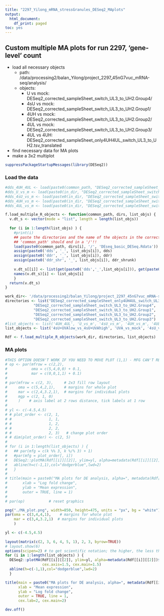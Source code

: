 ```yaml
---
title: "2297_Yilong_mRNA_stressGranules_DESeq2_MAplots"
output:
  html_document:
    df_print: paged
toc: yes
---
```


## Custom multiple MA plots for run 2297, 'gene-level' count

- load all necessary objects
  - path: /data/processing2/balan_Yilong/project_2297_45nG7vuc_mRNA-seq/analysis/
  - objects:
    - U vs mock:    DESeq2_corrected_sampleSheet_switch_UL3_to_UH2.Group4/
    - 4sU vs mock:  DESeq2_corrected_sampleSheet_switch_UL3_to_UH2.Group1/
    - 4UH vs mock:  DESeq2_corrected_sampleSheet_switch_UL3_to_UH2.Group2/
    - 4UL vs mock:  DESeq2_corrected_sampleSheet_switch_UL3_to_UH2.Group3/
    - 4UL vs 4UH:   DESeq2_corrected_sampleSheet_only4UH4UL_switch_UL3_to_UH2.tsv_translated
- find necessary data for MA plots
- make a 3x2 multiplot

```r
suppressPackageStartupMessages(library(DESeq2))
```


### Load the data 

```r
#dds_4UH_4UL <- load(paste0(common_path, "DESeq2_corrected_sampleSheet_only4UH4UL_switch_UL3_to_UH2.tsv_translated/DEseq_basic_DESeq.Rdata") )
#dds_U_vs_m <- load(paste0(in_dir, "DESeq2_corrected_sampleSheet_switch_UL3_to_UH2.Group4/DEseq_basic_DESeq.Rdata") )
#dds_4sU_vs_m <- load(paste0(in_dir, "DESeq2_corrected_sampleSheet_switch_UL3_to_UH2.Group1/DEseq_basic_DESeq.Rdata") )
#dds_4UH_vs_m <- load(paste0(in_dir, "DESeq2_corrected_sampleSheet_switch_UL3_to_UH2.Group2/DEseq_basic_DESeq.Rdata") )
#dds_4UL_vs_m <- load(paste0(in_dir, "DESeq2_corrected_sampleSheet_switch_UL3_to_UH2.Group3/DEseq_basic_DESeq.Rdata") )

f.load_multiple_R_objects <- function(common_path, dirs, list_objs) {
  v.dt_s <- vector(mode = "list", length = length(list_objs))
  
  for (i in 1:length(list_objs) ) {
    #print(i)
    ## paste the directories and the name of the objects in the correct order!!!
    ## 'common_path' should end in a '/'!!
    load(paste0(common_path, dirs[i], '/', 'DEseq_basic_DESeq.Rdata'))
    assign(paste0('dds', '_', list_objs[i]), dds) 
    assign(paste0('ddr', '_', list_objs[i]), ddr) 
    assign(paste0('ddr_shr', '_', list_objs[i]), ddr_shrunk) 
    
    v.dt_s[[i]] <- list(get(paste0('dds','_',list_objs[i])), get(paste0('ddr','_',list_objs[i])), get(paste0('ddr_shr','_',list_objs[i])) )
    names(v.dt_s)[i] <- list_objs[i]
    }
  return(v.dt_s)
}

work_dir<- '/data/processing2/balan_Yilong/project_2297_45nG7vuc_mRNA-seq/analysis/'
directories <- list("DESeq2_corrected_sampleSheet_only4UH4UL_switch_UL3_to_UH2.tsv_translated", 
             "DESeq2_corrected_sampleSheet_switch_UL3_to_UH2.Group4",
             "DESeq2_corrected_sampleSheet_switch_UL3_to_UH2.Group1",
             "DESeq2_corrected_sampleSheet_switch_UL3_to_UH2.Group2",
             "DESeq2_corrected_sampleSheet_switch_UL3_to_UH2.Group3")
#list_objects <- list('4UH_4UL', 'U_vs_m', '4sU_vs_m', '4UH_vs_m', '4UL_vs_m')
list_objects <- list('4sU+UVAlow_vs_4sU+UVAhigh', 'UVA_vs_mock', '4sU_vs_mock', '4sU+UVAhigh_vs_mock', '4sU+UVAlow_vs_mock')

Rdf <- f.load_multiple_R_objects(work_dir, directories, list_objects)
```


### MA plots

```r
#THIS OPTION DOESN'T WORK IF YOU NEED TO MOVE PLOT (1,1) - MFG CAN'T REPLACE WHAT IS ALREADY PLOTTED
# op <- par(mfrow = c(2,2),
#           oma = c(5,4,0,0) + 0.1,
#           mar = c(0,0,1,1) + 0.1)
# 
# par(mfrow = c(2, 3),     # 2x3 fill row layout
#     oma = c(5,4,2,1),    # margins for whole plot
#     mar = c(2,4,3.2,1),  # margins for individual plots
#     mgp = c(2, 1, 0)
#     )    # axis label at 2 rows distance, tick labels at 1 row
# 
# yl <- c(-4.5,4.5)
# # plot_order <- c(2, 1,
# #                 1, 1,
# #                 1, 2,
# #                 2, 2,
# #                 2, 3)   # change plot order
# # dim(plot_order) <- c(2, 5)
# 
# for (i in 1:length(list_objects) ) {
#   ## par(mfg = c(k %% 3, k %/% 3) + 1)
#   #par(mfg = plot_order[, i])
#   DESeq2::plotMA(Rdf[[i]][[2]], ylim=yl, alpha=metadata(Rdf[[i]][[2]])$alpha/5, main=list_objects[[i]] , xlab='', ylab='', colSig='red')
#   abline(h=c(-1,1),col="dodgerblue",lwd=2)
#   }
# 
# title(main = paste0("MA plots for DE analysis, alpha=", metadata(Rdf[[i]][[2]])$alpha/5),
#       xlab = "Log fold change",
#       ylab = "Mean expression",
#       outer = TRUE, line = 1)
# 
# par(op)			# reset graphics
```


```r
png("./MA_plot.png", width=850, height=475, units = "px", bg = "white")
par(oma = c(3,4,4,1),    # margins for whole plot
    mar = c(3,4,3.2,1)  # margins for individual plots
    ) 

yl <- c(-4.5,4.5)
 
layout(matrix(c(2, 3, 6, 4, 5, 1), 2, 3, byrow=TRUE))
# layout.show(6)
options(scipen=2) # to get scientific notation; the higher, the less the probability of lossing scientific notation
for (i in 1:length(list_objects) ) {
  DESeq2::plotMA(Rdf[[i]][[2]], ylim=yl, alpha=metadata(Rdf[[i]][[2]])$alpha/5, main=list_objects[[i]] , xlab='', ylab='', colSig='red',
                 cex.axis=1.5, cex.main=1.5)
  abline(h=c(-1,1),col="dodgerblue",lwd=2)
  }

title(main = paste0("MA plots for DE analysis, alpha=", metadata(Rdf[[i]][[2]])$alpha/5),
      xlab = "Mean expression",
      ylab = "Log fold change",
      outer = TRUE, line = 1,
      cex.lab=2, cex.main=2)

dev.off()
```